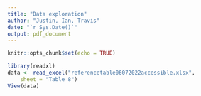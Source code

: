 ```yaml
---
title: "Data exploration"
author: "Justin, Ian, Travis"
date: "`r Sys.Date()`"
output: pdf_document
---
```


```r
knitr::opts_chunk$set(echo = TRUE)
```




```r
library(readxl)
data <- read_excel("referencetable06072022accessible.xlsx", 
    sheet = "Table 8")
View(data)
```

